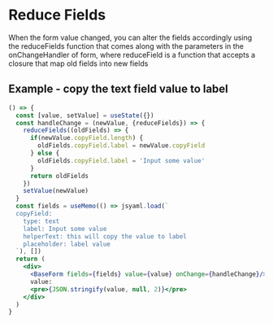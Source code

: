 # Reduce Fields

When the form value changed, you can alter the fields accordingly using the reduceFields function that comes along with the parameters in the onChangeHandler of form,
where reduceField is a function that accepts a closure that map old fields into new fields

## Example - copy the text field value to label

```jsx live=true
() => {
  const [value, setValue] = useState({})
  const handleChange = (newValue, {reduceFields}) => {
    reduceFields((oldFields) => {
      if(newValue.copyField.length) {
        oldFields.copyField.label = newValue.copyField
      } else {
        oldFields.copyField.label = 'Input some value'
      }
      return oldFields
    })
    setValue(newValue)
  }
  const fields = useMemo(() => jsyaml.load(`
  copyField:
    type: text
    label: Input some value
    helperText: this will copy the value to label
    placeholder: label value
  `), [])
  return (
    <div>
      <BaseForm fields={fields} value={value} onChange={handleChange}/>
      value:
      <pre>{JSON.stringify(value, null, 2)}</pre>
    </div>
  )
}
```
